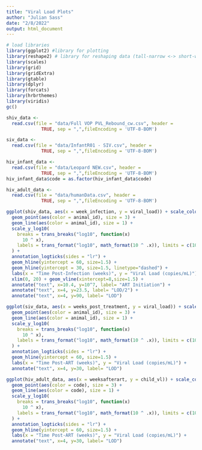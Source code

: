 ---
title: "Viral Load Plots"
author: "Julian Sass"
date: "2/8/2022"
output: html_document
---

```{r setup, include=FALSE}
# load libraries
library(ggplot2) #library for plotting
library(reshape2) # library for reshaping data (tall-narrow <-> short-wide)
library(scales)
library(grid)
library(gridExtra)
library(gtable)
library(dplyr)
library(forcats)
library(hrbrthemes)
library(viridis)
gc()
```

```{r}
shiv_data <-
  read.csv(file = "data/Full VOP PVL_Rebound_cw.csv", header =
             TRUE, sep = ",",fileEncoding = 'UTF-8-BOM')

siv_data <-
  read.csv(file = "data/InfantR01 - SIV.csv", header =
             TRUE, sep = ",",fileEncoding = 'UTF-8-BOM')

hiv_infant_data <-
  read.csv(file = "data/Leopard NEW.csv", header =
             TRUE, sep = ",",fileEncoding = 'UTF-8-BOM')
hiv_infant_data$code = as.factor(hiv_infant_data$code)

hiv_adult_data <-
  read.csv(file = "data/humanData.csv", header =
             TRUE, sep = ",",fileEncoding = 'UTF-8-BOM')
```

```{r}
ggplot(shiv_data, aes(x = week_infection, y = viral_load)) + scale_colour_discrete("Animal ID") +
  geom_point(aes(color = animal_id), size = 3) +
  geom_line(aes(color = animal_id), size = 1) +
  scale_y_log10(
    breaks = trans_breaks("log10", function(x)
      10 ^ x),
    labels = trans_format("log10", math_format(10 ^ .x)), limits = c(10,1e7)
  ) +
  annotation_logticks(sides = "lr") +
  geom_hline(yintercept = 60, size=1.5) +
  geom_hline(yintercept = 30, size=1.5, linetype="dashed") +
  labs(x = "Time Post-Infection (weeks)", y = "Viral Load (copies/mL)") +
  xlim(0, 20) + geom_vline(xintercept=8,size=1.5) + 
  annotate("text", x=10.4, y=10^7, label= "ART Initiation") + 
  annotate("text", x=4, y=23.5, label= "LOD/2") +
  annotate("text", x=4, y=90, label= "LOD") 
```

```{r}
ggplot(siv_data, aes(x = weeks_post_treatment, y = viral_load)) + scale_colour_discrete("Animal ID") +
  geom_point(aes(color = animal_id), size = 3) +
  geom_line(aes(color = animal_id), size = 1) +
  scale_y_log10(
    breaks = trans_breaks("log10", function(x)
      10 ^ x),
    labels = trans_format("log10", math_format(10 ^ .x)), limits = c(10,1e7)
  ) +
  annotation_logticks(sides = "lr") +
  geom_hline(yintercept = 60, size=1.5) +
  labs(x = "Time Post-ART (weeks)", y = "Viral Load (copies/mL)") + 
  annotate("text", x=4, y=30, label= "LOD") 
```

```{r}
ggplot(hiv_adult_data, aes(x = weeksafterart, y = child_vl)) + scale_colour_discrete("ID") +
  geom_point(aes(color = code), size = 3) +
  geom_line(aes(color = code), size = 1) +
  scale_y_log10(
    breaks = trans_breaks("log10", function(x)
      10 ^ x),
    labels = trans_format("log10", math_format(10 ^ .x)), limits = c(10,1e7)
  ) +
  annotation_logticks(sides = "lr") +
  geom_hline(yintercept = 60, size=1.5) +
  labs(x = "Time Post-ART (weeks)", y = "Viral Load (copies/mL)") + 
  annotate("text", x=4, y=30, label= "LOD") 
```
